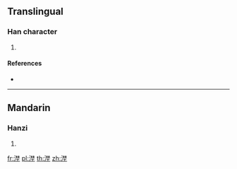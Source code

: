 ==Translingual==

===Han character===
{{Han char|rn=85|rad=水|as=11|sn=14|four=34114|canj=EDDG}}

# {{defn|Han|sort=水11}}

====References====
* {{Han ref|kx=0646.080|dkj=18144|hdz=31716.050|uh=6F1C|ud=28444|bh=E2B2|bd=58034}}

----

==Mandarin==

===Hanzi===
{{cmn-hanzi|pin=[[yě]] ([[ye3]])|wg=yeh<sup>3</sup>}}

# {{defn|lang=cmn|sort=水11}}

[[fr:漜]]
[[pl:漜]]
[[th:漜]]
[[zh:漜]]